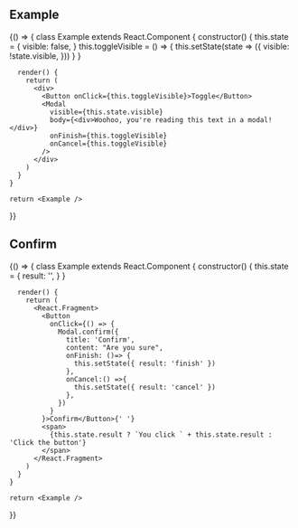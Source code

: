 
## Example

<Playground>
  {() => {
    class Example extends React.Component {
      constructor() {
        this.state = {
          visible: false,
        }
        this.toggleVisible = () => {
          this.setState(state => ({
            visible: !state.visible,
          }))
        }
      }

      render() {
        return (
          <div>
            <Button onClick={this.toggleVisible}>Toggle</Button>
            <Modal
              visible={this.state.visible}
              body={<div>Woohoo, you're reading this text in a modal!</div>}
              onFinish={this.toggleVisible}
              onCancel={this.toggleVisible}
            />
          </div>
        )
      }
    }

    return <Example />
  }}
</Playground>

## Confirm

<Playground>
  {() => {
    class Example extends React.Component {
      constructor() {
        this.state = {
          result: '',
        }
      }

      render() {
        return (
          <React.Fragment>
            <Button
              onClick={() => {
                Modal.confirm({
                  title: 'Confirm',
                  content: "Are you sure",
                  onFinish: ()=> {
                    this.setState({ result: 'finish' })
                  },
                  onCancel:() =>{
                    this.setState({ result: 'cancel' })
                  },
                })
              }
            }>Confirm</Button>{' '}
            <span>
              {this.state.result ? `You click ` + this.state.result : 'Click the button'}
            </span>
          </React.Fragment>
        )
      }
    }

    return <Example />
  }}
</Playground>